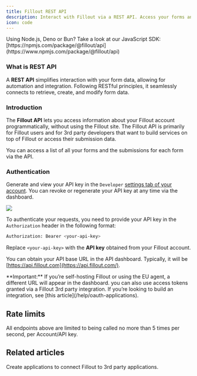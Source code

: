 ```yaml
---
title: Fillout REST API
description: Interact with Fillout via a REST API. Access your forms and form submissions from outside the Fillout site.
icon: code
---
```


<Tip>
  Using Node.js, Deno or Bun? Take a look at our JavaScript SDK: [https://npmjs.com/package/@fillout/api](https://www.npmjs.com/package/@fillout/api)
</Tip>

### What is REST API

A **REST API** simplifies interaction with your form data, allowing for automation and integration. Following RESTful principles, it seamlessly connects to retrieve, create, and modify form data.

### Introduction

The **Fillout API** lets you access information about your Fillout account programmatically, without using the Fillout site. The Fillout API is primarily for Fillout users and for 3rd party developers that want to build services on top of Fillout or access their submission data.

You can access a list of all your forms and the submissions for each form via the API.

### Authentication

Generate and view your API key in the `Developer` [settings tab of your account](https://build.fillout.com/home/settings/developer). You can revoke or regenerate your API key at any time via the dashboard.

<Frame>
  <img src="/images/advanced/image-1.png" />
</Frame>

To authenticate your requests, you need to provide your API key in the `Authorization` header in the following format:

```bash
Authorization: Bearer <your-api-key>
```

Replace `<your-api-key>` with the **API key** obtained from your Fillout account.

You can obtain your API base URL in the API dashboard. Typically, it will be [https://api.fillout.com](https://api.fillout.com/).

<Check>
  **Important:** If you’re self-hosting Fillout or using the EU agent, a different URL will appear in the dashboard.
</Check>

<Info>
  you can also use access tokens granted via a Fillout 3rd party integration. If you’re looking to build an integration, see [this article](/help/oauth-applications).
</Info>


## Rate limits

All endpoints above are limited to being called no more than 5 times per second, per Account/API key.

## Related articles

<CardGroup cols={3}>
     <Card title="Create Fillout 3rd Party Apps" icon="grid-2-plus" iconType="regular" color="#FFC738" href="/help/oauth-applications">
    Create applications to connect Fillout to 3rd party applications.
  </Card>
</CardGroup>

